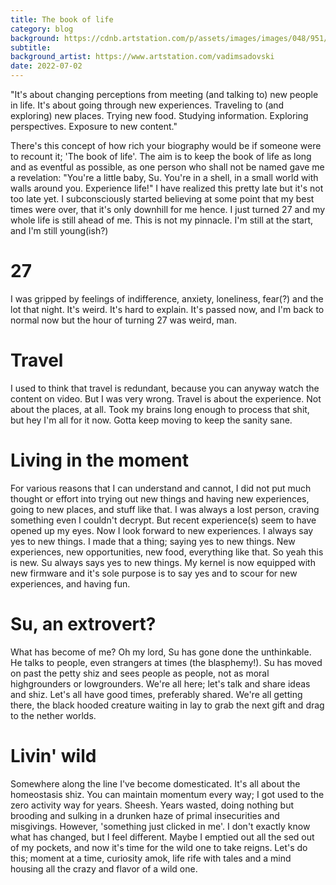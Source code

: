 ```yaml
---
title: The book of life
category: blog
background: https://cdnb.artstation.com/p/assets/images/images/048/951/605/4k/vadim-sadovski-gossamer-ring-ready-2.jpg
subtitle: 
background_artist: https://www.artstation.com/vadimsadovski
date: 2022-07-02
---
```


"It's about changing perceptions from meeting (and talking to) new people in life.
It's about going through new experiences.
Traveling to (and exploring) new places.
Trying new food.
Studying information.
Exploring perspectives.
Exposure to new content."

There's this concept of how rich your biography would be if someone were to recount it; 'The book of life'.
The aim is to keep the book of life as long and as eventful as possible, as one person who shall not be named gave me a revelation: "You're a little baby, Su. You're in a shell, in a small world with walls around you. Experience life!"
I have realized this pretty late but it's not too late yet. I subconsciously started believing at some point that my best times were over, that it's only downhill for me hence. I just turned 27 and my whole life is still ahead of me. This is not my pinnacle. I'm still at the start, and I'm still young(ish?)

# 27
I was gripped by feelings of indifference, anxiety, loneliness, fear(?) and the lot that night. It's weird. It's hard to explain. It's passed now, and I'm back to normal now but the hour of turning 27 was weird, man.

# Travel
I used to think that travel is redundant, because you can anyway watch the content on video. But I was very wrong. Travel is about the experience. Not about the places, at all. Took my brains long enough to process that shit, but hey I'm all for it now. Gotta keep moving to keep the sanity sane.

# Living in the moment
For various reasons that I can understand and cannot, I did not put much thought or effort into trying out new things and having new experiences, going to new places, and stuff like that. I was always a lost person, craving something even I couldn't decrypt. But recent experience(s) seem to have opened up my eyes. Now I look forward to new experiences. I always say yes to new things. I made that a thing; saying yes to new things. New experiences, new opportunities, new food, everything like that. So yeah this is new. Su always says yes to new things. My kernel is now equipped with new firmware and it's sole purpose is to say yes and to scour for new experiences, and having fun.

# Su, an extrovert?
What has become of me? Oh my lord, Su has gone done the unthinkable. He talks to people, even strangers at times (the blasphemy!). Su has moved on past the petty shiz and sees people as people, not as moral highgrounders or lowgrounders. We're all here; let's talk and share ideas and shiz. Let's all have good times, preferably shared. We're all getting there, the black hooded creature waiting in lay to grab the next gift and drag to the nether worlds.

# Livin' wild
Somewhere along the line I've become domesticated. It's all about the homeostasis shiz. You can maintain momentum every way; I got used to the zero activity way for years. Sheesh. Years wasted, doing nothing but brooding and sulking in a drunken haze of primal insecurities and misgivings. However, 'something just clicked in me'. I don't exactly know what has changed, but I feel different. Maybe I emptied out all the sed out of my pockets, and now it's time for the wild one to take reigns. Let's do this; moment at a time, curiosity amok, life rife with tales and a mind housing all the crazy and flavor of a wild one.